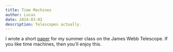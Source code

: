 ```yaml
---
title: Time Machines
author: Lucas
date: 2024-03-02
description: Telescopes actually.
---
```


I wrote a short [paper](/files/jwt.pdf) for my summer class on the James Webb Telescope. If you like time machines, then you'll enjoy this.
